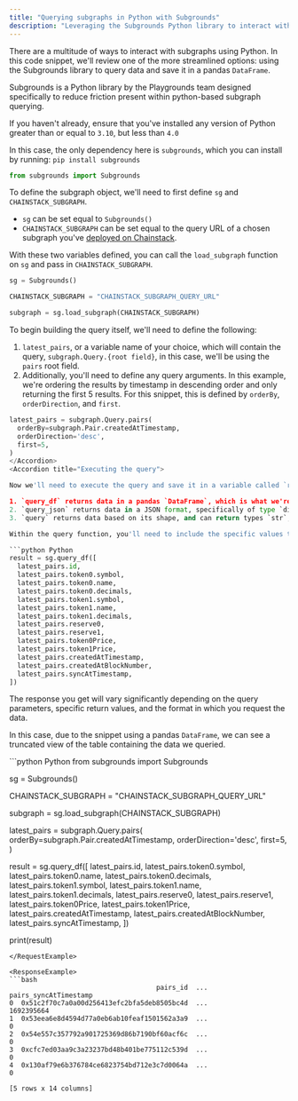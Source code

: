 ```yaml
---
title: "Querying subgraphs in Python with Subgrounds"
description: "Leveraging the Subgrounds Python library to interact with subgraphs."
---
```


<AccordionGroup>
<Accordion title="Overview">

There are a multitude of ways to interact with subgraphs using Python. In this code snippet, we'll review one of the more streamlined options: using the Subgrounds library to query data and save it in a pandas `DataFrame`.

Subgrounds is a Python library by the Playgrounds team designed specifically to reduce friction present within python-based subgraph querying.
</Accordion>
<Accordion title="Environment setup">

If you haven't already, ensure that you've installed any version of Python greater than or equal to `3.10`, but less than `4.0`

In this case, the only dependency here is `subgrounds`, which you can install by running: `pip install subgrounds`

```python Python
from subgrounds import Subgrounds
```
</Accordion>
<Accordion title="Defining the subgraph object">

To define the subgraph object, we'll need to first define `sg` and `CHAINSTACK_SUBGRAPH`.

- `sg` can be set equal to `Subgrounds()`
- `CHAINSTACK_SUBGRAPH` can be set equal to the query URL of a chosen subgraph you've [deployed on Chainstack](https://docs.chainstack.com/docs/dedicated-subgraphs#query-a-subgraph).

With these two variables defined, you can call the `load_subgraph` function on `sg` and pass in `CHAINSTACK_SUBGRAPH`.

```python Python
sg = Subgrounds()

CHAINSTACK_SUBGRAPH = "CHAINSTACK_SUBGRAPH_QUERY_URL"

subgraph = sg.load_subgraph(CHAINSTACK_SUBGRAPH)
```

</Accordion>
<Accordion title="Defining the query">

To begin building the query itself, we'll need to define the following:

1. `latest_pairs`, or a variable name of your choice, which will contain the query, `subgraph.Query.{root field}`, in this case, we'll be using the `pairs` root field.
2. Additionally, you'll need to define any query arguments. In this example, we're ordering the results by timestamp in descending order and only returning the first 5 results. For this snippet, this is defined by `orderBy`, `orderDirection`, and `first`.

```python Python
latest_pairs = subgraph.Query.pairs(
  orderBy=subgraph.Pair.createdAtTimestamp,
  orderDirection='desc',
  first=5,
)
</Accordion>
<Accordion title="Executing the query">

Now we'll need to execute the query and save it in a variable called `result`. Subgrounds gives you a variety of options regarding the format of the result, this can be changed by using a corresponding query function:

1. `query_df` returns data in a pandas `DataFrame`, which is what we're using in this snippet
2. `query_json` returns data in a JSON format, specifically of type `dict`.
3. `query` returns data based on its shape, and can return types `str`, `int`, `float`, `bool`, `list`, `tuple`, or `None`.

Within the query function, you'll need to include the specific values that you'd like to be included in the response.

```python Python
result = sg.query_df([
  latest_pairs.id,
  latest_pairs.token0.symbol,
  latest_pairs.token0.name,
  latest_pairs.token0.decimals,
  latest_pairs.token1.symbol,
  latest_pairs.token1.name,
  latest_pairs.token1.decimals,
  latest_pairs.reserve0,
  latest_pairs.reserve1,
  latest_pairs.token0Price,
  latest_pairs.token1Price,
  latest_pairs.createdAtTimestamp,
  latest_pairs.createdAtBlockNumber,
  latest_pairs.syncAtTimestamp,
])
```
</Accordion>
<Accordion title="Understanding the response">
The response you get will vary significantly depending on the query parameters, specific return values, and the format in which you request the data.

In this case, due to the snippet using a pandas `DataFrame`, we can see a truncated view of the table containing the data we queried.
</Accordion>
</AccordionGroup>

<RequestExample>
```python Python
from subgrounds import Subgrounds

sg = Subgrounds()

CHAINSTACK_SUBGRAPH = "CHAINSTACK_SUBGRAPH_QUERY_URL"

subgraph = sg.load_subgraph(CHAINSTACK_SUBGRAPH)

latest_pairs = subgraph.Query.pairs(
  orderBy=subgraph.Pair.createdAtTimestamp,
  orderDirection='desc',
  first=5,
)

result = sg.query_df([
  latest_pairs.id,
  latest_pairs.token0.symbol,
  latest_pairs.token0.name,
  latest_pairs.token0.decimals,
  latest_pairs.token1.symbol,
  latest_pairs.token1.name,
  latest_pairs.token1.decimals,
  latest_pairs.reserve0,
  latest_pairs.reserve1,
  latest_pairs.token0Price,
  latest_pairs.token1Price,
  latest_pairs.createdAtTimestamp,
  latest_pairs.createdAtBlockNumber,
  latest_pairs.syncAtTimestamp,
])

print(result)
```
</RequestExample>

<ResponseExample>
```bash
                                     pairs_id  ... pairs_syncAtTimestamp
0  0x51c2f70c7a0a00d256413efc2bfa5deb8505bc4d  ...            1692395664
1  0x53eea6e8d4594d77a0eb6ab10feaf1501562a3a9  ...                     0
2  0x54e557c357792a901725369d86b7190bf60acf6c  ...                     0
3  0xcfc7ed03aa9c3a23237bd48b401be775112c539d  ...                     0
4  0x130af79e6b376784ce6823754bd712e3c7d0064a  ...                     0

[5 rows x 14 columns]
```
</ResponseExample>
